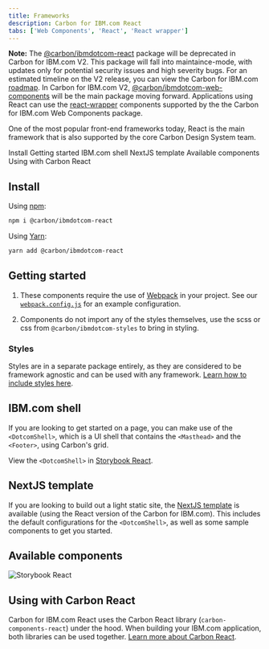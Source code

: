 ```yaml
---
title: Frameworks
description: Carbon for IBM.com React
tabs: ['Web Components', 'React', 'React wrapper']
---
```



<InlineNotification kind="warning">

**Note:** The [@carbon/ibmdotcom-react](https://www.npmjs.com/package/@carbon/ibmdotcom-react) package will be deprecated in Carbon for IBM.com V2. This package will fall into maintaince-mode, with updates only for potential security issues and high severity bugs. For an estimated timeline on the V2 release, you can view the Carbon for IBM.com [roadmap](https://github.com/carbon-design-system/carbon-for-ibm-dotcom#workspaces/carbon-for-ibmcom-5d449f3642eb1962336cbe52/roadmap). In Carbon for IBM.com V2, [@carbon/ibmdotcom-web-components](https://www.npmjs.com/package/@carbon/ibmdotcom-web-components) will be the main package moving forward. Applications using React can use the [react-wrapper](/developing/frameworks/react-wrapper) components supported by the the Carbon for IBM.com Web Components package.

</InlineNotification>

<PageDescription>

One of the most popular front-end frameworks today, React is the main framework that is also supported by the core Carbon Design System team.

</PageDescription>

<AnchorLinks>
  <AnchorLink>Install</AnchorLink>
  <AnchorLink>Getting started</AnchorLink>
  <AnchorLink>IBM.com shell</AnchorLink>
  <AnchorLink>NextJS template</AnchorLink>
  <AnchorLink>Available components</AnchorLink>
  <AnchorLink>Using with Carbon React</AnchorLink>
</AnchorLinks>

## Install

Using [npm](https://www.npmjs.com/):

```bash
npm i @carbon/ibmdotcom-react
```

Using [Yarn](https://yarnpkg.com/en/):

```bash
yarn add @carbon/ibmdotcom-react
```

## Getting started

1. These components require the use of [Webpack](https://webpack.js.org/) in
   your project. See our
   [`webpack.config.js`](https://github.com/carbon-design-system/carbon-for-ibm-dotcom/blob/main/packages/react/.storybook/webpack.config.js)
   for an example configuration.

2. Components do not import any of the styles themselves, use the scss or css
   from `@carbon/ibmdotcom-styles` to bring in styling.

### Styles

Styles are in a separate package entirely, as they are considered to be
framework agnostic and can be used with any framework.
[Learn how to include styles here](https://github.com/carbon-design-system/carbon-for-ibm-dotcom/blob/main/packages/styles/README.md).

## IBM.com shell

If you are looking to get started on a page, you can make use of the `<DotcomShell>`, which is a UI shell that
contains the `<Masthead>` and the `<Footer>`, using Carbon's grid.

View the `<DotcomShell>` in [Storybook React](https://www.ibm.com/standards/carbon/react/?path=/story/components-dotcom-shell--default).

## NextJS template

If you are looking to build out a light static site, the
[NextJS template](https://github.com/carbon-design-system/carbon-for-ibm-dotcom-nextjs-template) is available (using the
React version of the Carbon for IBM.com). This includes the default configurations for the `<DotcomShell>`, as well as
some sample components to get you started.

## Available components

<Row className="resource-card-group">
<Column colMd={4} colLg={4} noGutterSm>
<ResourceCard
  subTitle="Carbon for IBM.com Storybook React"
  href="https://www.ibm.com/standards/carbon/react/"
>

![Storybook React](./../../../images/icon/react-icon.svg)

</ResourceCard>
</Column>

</Row>

## Using with Carbon React

Carbon for IBM.com React uses the Carbon React library (`carbon-components-react`) under the hood. When building your
IBM.com application, both libraries can be used together. [Learn more about Carbon React](<a href="https://carbondesignsystem.com/developing/frameworks/react/">).
